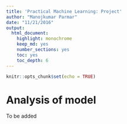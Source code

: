 ```yaml
---
title: 'Practical Machine Learning: Project'
author: "Manojkumar Parmar"
date: "11/21/2016"
output: 
  html_document: 
    highlight: monochrome
    keep_md: yes
    number_sections: yes
    toc: yes
    toc_depth: 6
---
```


```r
knitr::opts_chunk$set(echo = TRUE)
```

# Analysis of model

To be added
